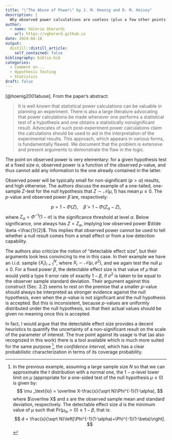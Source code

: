 ```yaml
---
title: "\"The Abuse of Power\" by J. M. Hoenig and D. M. Heisey"
description: |
  Why observed power calculations are useless (plus a few other points I don't buy). 
author:
  - name: Valerio Gherardi
    url: https://vgherard.github.io
date: 2024-04-18
output:
  distill::distill_article:
    self_contained: false
bibliography: biblio.bib
categories: 
  - Comment on...
  - Hypothesis Testing
  - Statistics
draft: false
---
```


[@hoenig2001abuse]. From the paper's abstract:

> It is well known that statistical power calculations can be valuable in planning an experiment. There is also a large literature advocating that power calculations be made whenever one performs a statistical test of a hypothesis and one obtains a statistically nonsignificant result. Advocates of such post-experiment power calculations claim the calculations should be used to aid in the interpretation of the experimental results. This approach, which appears in various forms, is fundamentally flawed. We document that the problem is extensive and present arguments to demonstrate the flaw in the logic.

The point on observed power is very elementary: for a given hypothesis test at a
fixed size $\alpha$, observed power is a function of the observed $p$-value, 
and thus cannot add any information to the one already contained in the latter. 

Observed power will be typically small for non-significant ($p>\alpha$) 
results, and high otherwise. The authors discuss the example of a one-tailed, 
one-sample $Z$-test for the null hypothesis that $Z \sim \mathcal N (\mu, 1)$ 
has mean $\mu \leq 0$. The $p$-value and observed power $\tilde \beta$ are, respectively:

$$
p = 1 - \Phi(Z),\quad \tilde\beta=1-\Phi(Z_\alpha-Z),
$$
where $Z_\alpha = \Phi ^{-1}(1-\alpha)$ is the significance threshold at level 
$\alpha$. Below significance, one always has $Z<Z_\alpha$, implying low observed 
power $\tilde \beta <\frac{1}{2}$. This implies that observed power cannot be 
used to tell whether a null result comes from a small effect or from a low 
detection capability.

The authors also criticize the notion of "detectable effect size", but their 
arguments look less convincing to me in this case. In their example we have an 
i.i.d. sample $\{X_i\}_{i=1}^N$, where $X_i \sim \mathcal N(\mu, \sigma ^2)$, 
and we again test the null $\mu \leq 0$. For a fixed power $\beta$, the 
detectable effect size is that value of $\mu$ that would yield a 
type II error rate of exactly $1-\beta$, if $\sigma ^2$ is taken to be equal to 
the observer sample standard deviation. Their argument against this construct 
(Sec. 2.2) seems to rest on the premise that a smaller $p$-value should always 
be interpreted as stronger evidence against the null hypothesis, even when the 
$p$-value is not significant and the null hypothesis is accepted. But this is inconsistent, because $p$-values are uniformly distributed under the null 
hypothesis, so that their actual values should be given no meaning once this is 
accepted.

In fact, I would argue that the detectable effect size provides a decent 
heuristics to quantify the uncertainty of a non-significant result on the scale 
of the parameter of interest. The true point against its usage is that 
(as also recognized in this work) there is a tool available which is much more 
suited for the same purpose [^fn_ci], the *confidence interval*, which has a clear probabilistic characterization in terms of its coverage probability. 


[^fn_ci]: In the previous example, assuming a large sample size $N$ so that we 
can approximate the $t$ distribution with a normal one, the $1-\alpha$-level 
lower limit on $\mu$ (appropriate for a one-sided test of the null hypothesis
$\mu \leq 0$) is given by:
$$
\mu _\text{lo} = \overline X-\frac{s}{\sqrt N}\Phi^{-1}(1-\alpha),
$$
where $\overline X$ and $s$ are the observed sample mean and standard deviation,
respectively. The detectable effect size $d$ is the minimum value of $\mu$ such 
that $\text{Pr}(\mu _\text{lo} > 0) \geq 1-\beta$, that is:
$$
d = \frac{s}{\sqrt N}\left[\Phi^{-1}(1-\alpha)+\Phi^{-1}(1-\beta)\right].
$$
